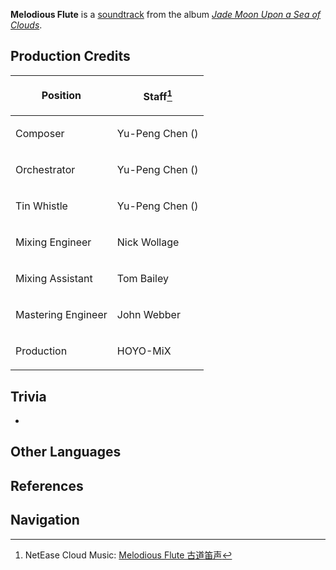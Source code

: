{{Soundtrack Infobox
|title          =
|image          = Jade Moon Upon a Sea of Clouds.png
|album          = Jade Moon Upon a Sea of Clouds
|disc           = 1
|number         = 20
|featured       =
|featured2      =
|featured3      =
|featured_disc  =
|featured_disc2 =
|featured_disc3 =
|youtube_id     = t1O7LpOTBfM
|youtube_time   = 1687
|spotify_id     = 2yK5MUkSDKlmtglXrOEU7I
|played_in      = Bishui Plain
|during         = [[Bishui Plain]] (Night)
|domain         =
|previous       = Stroll in the Shadows
|next           = Gentle Rain
}}
'''Melodious Flute''' is a [[soundtrack]] from the album ''[[Jade Moon Upon a Sea of Clouds]]''.

==Production Credits==
{| class="wikitable" style="text-align:left; height:0.5em"
! Position
! Staff<ref>NetEase Cloud Music: [https://music.163.com/#/song?id=1492275674 Melodious Flute 古道笛声]</ref>
|-
! Composer
| Yu-Peng Chen ({{zh|陈致逸}})
|-
! Orchestrator
| Yu-Peng Chen ({{zh|陈致逸}})
|-
! Tin Whistle
| Yu-Peng Chen ({{zh|陈致逸}})
|-
! Mixing Engineer
| Nick Wollage
|-
! Mixing Assistant
| Tom Bailey
|-
! Mastering Engineer
| John Webber
|-
! Production
| HOYO-MiX
|}

==Trivia==
* {{Transclude|Winding River|BishuiTheme|section=1}}

==Other Languages==
{{Other Languages
|en      = Melodious Flute
|zhs     = 古道笛声
|zhs_rm  = Gǔdào Díshēng
|zht     = 古道笛聲
|zht_rm  = Gǔdào Díshēng
|zh_tl   = Sound of the Flute on the Ancient Road
|ja      = 古道に響く笛音
|ja_rm   = Kodou ni Hibiku Tekion{{Assumed}}
|ja_tl   = Sound of the Flute Reverberating on the Ancient Road
}}

==References==
{{Reflist}}

==Navigation==
{{Soundtrack Navbox|Jade Moon Upon a Sea of Clouds}}